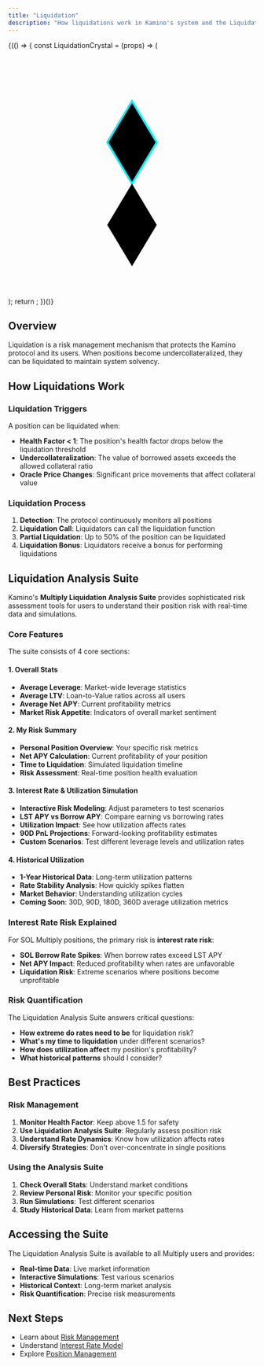 ```yaml
---
title: "Liquidation"
description: "How liquidations work in Kamino's system and the Liquidation Analysis Suite"
---
```


<div style={{borderBottom: "1px solid rgba(229, 231, 235, 0.3)", marginBottom: "2rem"}}></div>

<div style={{textAlign: 'center', margin: '2rem 0'}}>
  <div style={{
    position: 'relative',
    display: 'inline-block',
    width: '700px',
    height: '300px',
    backgroundImage: 'url(/images/concept-animations/animation-backdrop.png)',
    backgroundSize: 'cover',
    backgroundRepeat: 'no-repeat',
    backgroundPosition: 'center'
  }}>
      <div className="concept-float" style={{
        position: 'absolute',
        top: '48%',
        left: '40%',
        transform: 'translate(-50%, -50%)',
        zIndex: 10
      }}>
        {(() => {
          const LiquidationCrystal = (props) => (
            <svg
              width={180}
              height={180}
              viewBox="0 0 120 120"
              fill="none"
              xmlns="http://www.w3.org/2000/svg"
              {...props}
            >
              <defs>
                <linearGradient
                  id="diamondGrad"
                  x1="0%"
                  y1="0%"
                  x2="100%"
                  y2="100%"
                >
                  <stop offset="0%" stopColor="#00f2ff" />
                  <stop offset="100%" stopColor="#9be7ff" />
                </linearGradient>
              </defs>
              <g transform="translate(60,45)">
                <polygon
                  fill="url(#diamondGrad)"
                  stroke="#00f2ff"
                  strokeWidth={1.2}
                  points="0,-20 12,0 0,20 -12,0"
                />
              </g>
              <g transform="translate(60,85)">
                <polygon
                  opacity={0.15}
                  fill="url(#diamondGrad)"
                  points="0,-20 12,0 0,20 -12,0"
                  transform="scaleY(-1)"
                />
              </g>
              <ellipse
                fill="none"
                stroke="#00f2ff"
                strokeWidth={1}
                opacity={0.4}
                strokeDasharray="4 3"
                cx={60}
                cy={95}
                rx={25}
                ry={4}
              />
              <ellipse
                fill="none"
                stroke="#00f2ff"
                strokeWidth={1}
                opacity={0.25}
                strokeDasharray="4 3"
                cx={60}
                cy={95}
                rx={35}
                ry={6}
              />
            </svg>
          );
          return <LiquidationCrystal />;
        })()}
    </div>
  </div>
</div>

## Overview

Liquidation is a risk management mechanism that protects the Kamino protocol and its users. When positions become undercollateralized, they can be liquidated to maintain system solvency.

## How Liquidations Work

### Liquidation Triggers

A position can be liquidated when:

- **Health Factor < 1**: The position's health factor drops below the liquidation threshold
- **Undercollateralization**: The value of borrowed assets exceeds the allowed collateral ratio
- **Oracle Price Changes**: Significant price movements that affect collateral value

### Liquidation Process

1. **Detection**: The protocol continuously monitors all positions
2. **Liquidation Call**: Liquidators can call the liquidation function
3. **Partial Liquidation**: Up to 50% of the position can be liquidated
4. **Liquidation Bonus**: Liquidators receive a bonus for performing liquidations

## Liquidation Analysis Suite

Kamino's **Multiply Liquidation Analysis Suite** provides sophisticated risk assessment tools for users to understand their position risk with real-time data and simulations.

### Core Features

The suite consists of 4 core sections:

#### 1. Overall Stats
- **Average Leverage**: Market-wide leverage statistics
- **Average LTV**: Loan-to-Value ratios across all users
- **Average Net APY**: Current profitability metrics
- **Market Risk Appetite**: Indicators of overall market sentiment

#### 2. My Risk Summary
- **Personal Position Overview**: Your specific risk metrics
- **Net APY Calculation**: Current profitability of your position
- **Time to Liquidation**: Simulated liquidation timeline
- **Risk Assessment**: Real-time position health evaluation

#### 3. Interest Rate & Utilization Simulation
- **Interactive Risk Modeling**: Adjust parameters to test scenarios
- **LST APY vs Borrow APY**: Compare earning vs borrowing rates
- **Utilization Impact**: See how utilization affects rates
- **90D PnL Projections**: Forward-looking profitability estimates
- **Custom Scenarios**: Test different leverage levels and utilization rates

#### 4. Historical Utilization
- **1-Year Historical Data**: Long-term utilization patterns
- **Rate Stability Analysis**: How quickly spikes flatten
- **Market Behavior**: Understanding utilization cycles
- **Coming Soon**: 30D, 90D, 180D, 360D average utilization metrics

### Interest Rate Risk Explained

For SOL Multiply positions, the primary risk is **interest rate risk**:

- **SOL Borrow Rate Spikes**: When borrow rates exceed LST APY
- **Net APY Impact**: Reduced profitability when rates are unfavorable
- **Liquidation Risk**: Extreme scenarios where positions become unprofitable

### Risk Quantification

The Liquidation Analysis Suite answers critical questions:

- **How extreme do rates need to be** for liquidation risk?
- **What's my time to liquidation** under different scenarios?
- **How does utilization affect** my position's profitability?
- **What historical patterns** should I consider?

## Best Practices

### Risk Management
1. **Monitor Health Factor**: Keep above 1.5 for safety
2. **Use Liquidation Analysis Suite**: Regularly assess position risk
3. **Understand Rate Dynamics**: Know how utilization affects rates
4. **Diversify Strategies**: Don't over-concentrate in single positions

### Using the Analysis Suite
1. **Check Overall Stats**: Understand market conditions
2. **Review Personal Risk**: Monitor your specific position
3. **Run Simulations**: Test different scenarios
4. **Study Historical Data**: Learn from market patterns

## Accessing the Suite

The Liquidation Analysis Suite is available to all Multiply users and provides:

- **Real-time Data**: Live market information
- **Interactive Simulations**: Test various scenarios
- **Historical Context**: Long-term market analysis
- **Risk Quantification**: Precise risk measurements

## Next Steps

- Learn about [Risk Management](/concepts/risk-management)
- Understand [Interest Rate Model](/concepts/interest-rate-model)
- Explore [Position Management](/concepts/position-management) 
